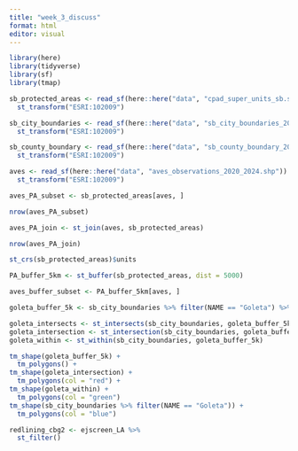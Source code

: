 ```yaml
---
title: "week_3_discuss"
format: html
editor: visual
---
```


```r
library(here)
library(tidyverse)
library(sf)
library(tmap)
```

```r
sb_protected_areas <- read_sf(here::here("data", "cpad_super_units_sb.shp")) %>% 
  st_transform("ESRI:102009")

sb_city_boundaries <- read_sf(here::here("data", "sb_city_boundaries_2003.shp")) %>%
  st_transform("ESRI:102009")

sb_county_boundary <- read_sf(here::here("data", "sb_county_boundary_2020.shp")) %>%
  st_transform("ESRI:102009")

aves <- read_sf(here::here("data", "aves_observations_2020_2024.shp")) %>%
  st_transform("ESRI:102009")
```

```r
aves_PA_subset <- sb_protected_areas[aves, ]
```

```r
nrow(aves_PA_subset)
```


```r
aves_PA_join <- st_join(aves, sb_protected_areas)
```

```r
nrow(aves_PA_join)
```
```r
st_crs(sb_protected_areas)$units
```

```r
PA_buffer_5km <- st_buffer(sb_protected_areas, dist = 5000)
```

```r
aves_buffer_subset <- PA_buffer_5km[aves, ]
```

```r
goleta_buffer_5k <- sb_city_boundaries %>% filter(NAME == "Goleta") %>% st_buffer(dist = 5000)
```

```r
goleta_intersects <- st_intersects(sb_city_boundaries, goleta_buffer_5k)
goleta_intersection <- st_intersection(sb_city_boundaries, goleta_buffer_5k)
goleta_within <- st_within(sb_city_boundaries, goleta_buffer_5k)
```

```r
tm_shape(goleta_buffer_5k) +
  tm_polygons() +
tm_shape(goleta_intersection) +
  tm_polygons(col = "red") +
tm_shape(goleta_within) +
  tm_polygons(col = "green")
tm_shape(sb_city_boundaries %>% filter(NAME == "Goleta")) +
  tm_polygons(col = "blue")
```

```r
redlining_cbg2 <- ejscreen_LA %>% 
  st_filter()
```

